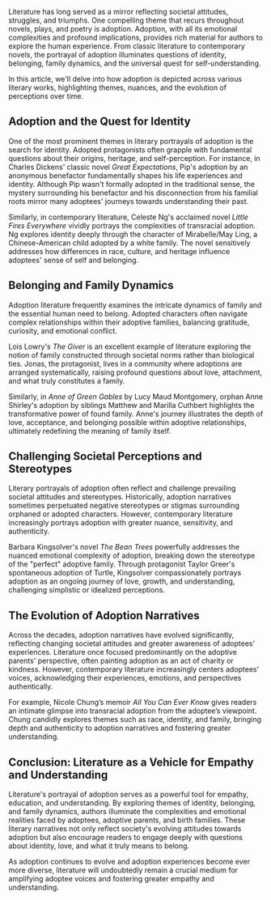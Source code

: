 
Literature has long served as a mirror reflecting societal attitudes, struggles, and triumphs. One compelling theme that recurs throughout novels, plays, and poetry is adoption. Adoption, with all its emotional complexities and profound implications, provides rich material for authors to explore the human experience. From classic literature to contemporary novels, the portrayal of adoption illuminates questions of identity, belonging, family dynamics, and the universal quest for self-understanding.

In this article, we'll delve into how adoption is depicted across various literary works, highlighting themes, nuances, and the evolution of perceptions over time.

## Adoption and the Quest for Identity

One of the most prominent themes in literary portrayals of adoption is the search for identity. Adopted protagonists often grapple with fundamental questions about their origins, heritage, and self-perception. For instance, in Charles Dickens' classic novel *Great Expectations*, Pip's adoption by an anonymous benefactor fundamentally shapes his life experiences and identity. Although Pip wasn't formally adopted in the traditional sense, the mystery surrounding his benefactor and his disconnection from his familial roots mirror many adoptees' journeys towards understanding their past.

Similarly, in contemporary literature, Celeste Ng's acclaimed novel *Little Fires Everywhere* vividly portrays the complexities of transracial adoption. Ng explores identity deeply through the character of Mirabelle/May Ling, a Chinese-American child adopted by a white family. The novel sensitively addresses how differences in race, culture, and heritage influence adoptees' sense of self and belonging.

## Belonging and Family Dynamics

Adoption literature frequently examines the intricate dynamics of family and the essential human need to belong. Adopted characters often navigate complex relationships within their adoptive families, balancing gratitude, curiosity, and emotional conflict.

Lois Lowry's *The Giver* is an excellent example of literature exploring the notion of family constructed through societal norms rather than biological ties. Jonas, the protagonist, lives in a community where adoptions are arranged systematically, raising profound questions about love, attachment, and what truly constitutes a family.

Similarly, in *Anne of Green Gables* by Lucy Maud Montgomery, orphan Anne Shirley's adoption by siblings Matthew and Marilla Cuthbert highlights the transformative power of found family. Anne's journey illustrates the depth of love, acceptance, and belonging possible within adoptive relationships, ultimately redefining the meaning of family itself.

## Challenging Societal Perceptions and Stereotypes

Literary portrayals of adoption often reflect and challenge prevailing societal attitudes and stereotypes. Historically, adoption narratives sometimes perpetuated negative stereotypes or stigmas surrounding orphaned or adopted characters. However, contemporary literature increasingly portrays adoption with greater nuance, sensitivity, and authenticity.

Barbara Kingsolver's novel *The Bean Trees* powerfully addresses the nuanced emotional complexity of adoption, breaking down the stereotype of the "perfect" adoptive family. Through protagonist Taylor Greer's spontaneous adoption of Turtle, Kingsolver compassionately portrays adoption as an ongoing journey of love, growth, and understanding, challenging simplistic or idealized perceptions.

## The Evolution of Adoption Narratives

Across the decades, adoption narratives have evolved significantly, reflecting changing societal attitudes and greater awareness of adoptees' experiences. Literature once focused predominantly on the adoptive parents' perspective, often painting adoption as an act of charity or kindness. However, contemporary literature increasingly centers adoptees' voices, acknowledging their experiences, emotions, and perspectives authentically.

For example, Nicole Chung’s memoir *All You Can Ever Know* gives readers an intimate glimpse into transracial adoption from the adoptee’s viewpoint. Chung candidly explores themes such as race, identity, and family, bringing depth and authenticity to adoption narratives and fostering greater understanding.

## Conclusion: Literature as a Vehicle for Empathy and Understanding

Literature's portrayal of adoption serves as a powerful tool for empathy, education, and understanding. By exploring themes of identity, belonging, and family dynamics, authors illuminate the complexities and emotional realities faced by adoptees, adoptive parents, and birth families. These literary narratives not only reflect society's evolving attitudes towards adoption but also encourage readers to engage deeply with questions about identity, love, and what it truly means to belong.

As adoption continues to evolve and adoption experiences become ever more diverse, literature will undoubtedly remain a crucial medium for amplifying adoptee voices and fostering greater empathy and understanding.